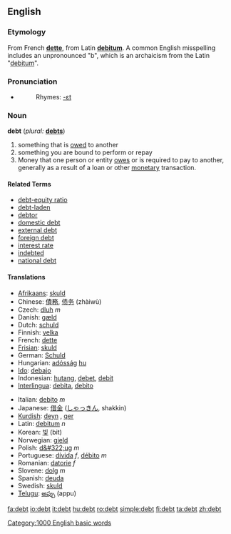 ==English==
===Etymology===
From French '''[[dette]]''', from Latin '''[[debitum]]'''. A common English misspelling includes an unpronounced "b", which is an archaicism from the Latin "[[debitum]]". 

===Pronunciation===
{{IPA|/d&#603;t/}}
*{{audio|en-us-debt.ogg|Audio (US)}}
*:Rhymes: [[Rhymes:English:-ɛt|-ɛt]]

===Noun===
'''debt''' (''plural:'' '''[[debts]]''')
#something that is [[owe|owed]] to another
#something you are bound to perform or repay
#Money that one person or entity [[owe|owes]] or is required to pay to another, generally as a result of a loan or other [[monetary]] transaction.

====Related Terms====
* [[debt-equity ratio]]
* [[debt-laden]]
* [[debtor]]
* [[domestic debt]]
* [[external debt]]
* [[foreign debt]]
* [[interest rate]]
* [[indebted]]
* [[national debt]]

====Translations====
{{top}}
*[[Afrikaans]]: [[skuld]]
*Chinese: [[債務]], [[债务]] (zhàiwù)
*Czech: [[dluh]] ''m''
*Danish: [[gæld]]
*Dutch: [[schuld]]
*Finnish: [[velka]]
*French: [[dette]]
*[[Frisian]]: [[skuld]]
*German: [[Schuld]]
*Hungarian: [[adósság]] [[:hu:adósság|hu]]
*[[Ido]]: [[debajo]]
*Indonesian: [[hutang]], [[debet]], [[debit]]
*[[Interlingua]]: [[debita]], [[debito]]
{{mid}}
*Italian: [[debito]] ''m''
*Japanese: [[借金]] ([[しゃっきん]], shakkin)
*[[Kurdish]]: [[deyn]] {{m}}, [[qer]] {{m}}
*Latin: [[debitum]] ''n''
*Korean: [[빚]] (bit)
*Norwegian: [[gjeld]]
*Polish: [[d&#322;ug]] ''m''
*Portuguese: [[dívida]] ''f'', [[débito]] ''m''
*Romanian: [[datorie]] ''f''
*Slovene: [[dolg]] ''m''
*Spanish: [[deuda]] {{f}}
*Swedish: [[skuld]]
*[[Telugu]]: [[అప్పు]] (appu)
{{bottom}}

[[Category:1000 English basic words]]

[[fa:debt]]
[[io:debt]]
[[it:debt]]
[[hu:debt]]
[[ro:debt]]
[[simple:debt]]
[[fi:debt]]
[[ta:debt]]
[[zh:debt]]